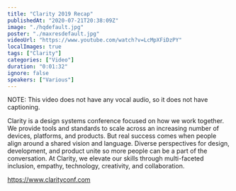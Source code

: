```yaml
---
title: "Clarity 2019 Recap"
publishedAt: "2020-07-21T20:38:09Z"
image: "./hqdefault.jpg"
poster: "./maxresdefault.jpg"
videoUrl: "https://www.youtube.com/watch?v=LcMpXFiDzPY"
localImages: true
tags: ["Clarity"]
categories: ["Video"]
duration: "0:01:32"
ignore: false
speakers: ["Various"]
---
```


NOTE: This video does not have any vocal audio, so it does not have captioning.

Clarity is a design systems conference focused on how we work together. We provide tools and standards to scale across an increasing number of devices, platforms, and products. But real success comes when people align around a shared vision and language. Diverse perspectives for design, development, and product unite so more people can be a part of the conversation. At Clarity, we elevate our skills through multi-faceted inclusion, empathy, technology, creativity, and collaboration.

https://www.clarityconf.com
